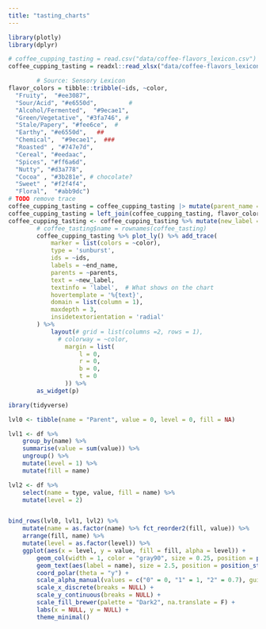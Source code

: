 ```yaml
---
title: "tasting_charts"
---
```



```r
library(plotly)
library(dplyr)
```

```r
# coffee_cupping_tasting = read.csv("data/coffee-flavors_lexicon.csv")
coffee_cupping_tasting = readxl::read_xlsx("data/coffee-flavors_lexicon.xlsx")
```

```r
        # Source: Sensory Lexicon
flavor_colors = tibble::tribble(~ids, ~color,
  "Fruity",  "#ee3087",
  "Sour/Acid", "#e6550d",         #
  "Alcohol/Fermented",  "#9ecae1",
  "Green/Vegetative", "#3fa746", #
  "Stale/Papery", "#fee6ce",  #
  "Earthy", "#e6550d",   ##
  "Chemical",  "#9ecae1",  ###
  "Roasted" , "#747e7d",
  "Cereal", "#eedaac",
  "Spices", "#ff6a6d",
  "Nutty", "#d3a778",
  "Cocoa" , "#3b281e", # chocolate?
  "Sweet" , "#f2f4f4",
  "Floral",  "#abb9dc")
# TODO remove trace
coffee_cupping_tasting = coffee_cupping_tasting |> mutate(parent_name = sub("\\-.*", "", parents))
coffee_cupping_tasting = left_join(coffee_cupping_tasting, flavor_colors, by = c("ids" = "ids"))
coffee_cupping_tasting <- coffee_cupping_tasting %>% mutate(new_label =paste0("<b>",end_name,": ", "</b>",stringr::str_wrap(labels, width = 30)))
        # coffee_tasting$name = rownames(coffee_tasting)
        coffee_cupping_tasting %>% plot_ly() %>% add_trace(
            marker = list(colors = ~color),
            type = 'sunburst',
            ids = ~ids,
            labels = ~end_name,
            parents = ~parents,
            text = ~new_label,
            textinfo = 'label',  # What shows on the chart
            hovertemplate = '%{text}',
            domain = list(column = 1),
            maxdepth = 3,
            insidetextorientation = 'radial'
        ) %>%  
            layout(# grid = list(columns =2, rows = 1),
              # colorway = ~color,
                margin = list(
                    l = 0,
                    r = 0,
                    b = 0,
                    t = 0
                )) %>% 
        as_widget(p)

```

```r
ibrary(tidyverse)

lvl0 <- tibble(name = "Parent", value = 0, level = 0, fill = NA)

lvl1 <- df %>%
    group_by(name) %>%
    summarise(value = sum(value)) %>%
    ungroup() %>%
    mutate(level = 1) %>%
    mutate(fill = name)

lvl2 <- df %>%
    select(name = type, value, fill = name) %>%
    mutate(level = 2)


bind_rows(lvl0, lvl1, lvl2) %>%
    mutate(name = as.factor(name) %>% fct_reorder2(fill, value)) %>%
    arrange(fill, name) %>%
    mutate(level = as.factor(level)) %>%
    ggplot(aes(x = level, y = value, fill = fill, alpha = level)) +
        geom_col(width = 1, color = "gray90", size = 0.25, position = position_stack()) +
        geom_text(aes(label = name), size = 2.5, position = position_stack(vjust = 0.5)) +
        coord_polar(theta = "y") +
        scale_alpha_manual(values = c("0" = 0, "1" = 1, "2" = 0.7), guide = F) +
        scale_x_discrete(breaks = NULL) +
        scale_y_continuous(breaks = NULL) +
        scale_fill_brewer(palette = "Dark2", na.translate = F) +
        labs(x = NULL, y = NULL) +
        theme_minimal()
```


